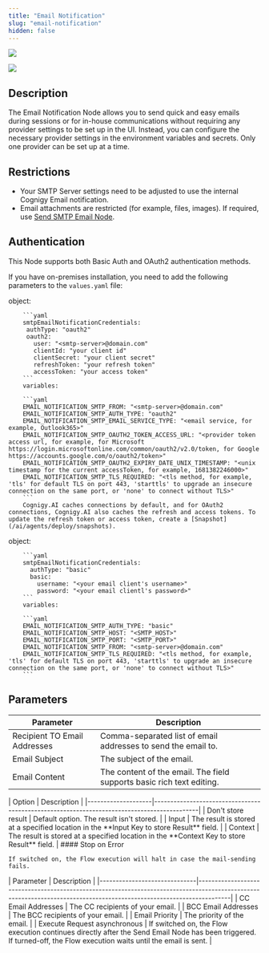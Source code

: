 ```yaml
---
title: "Email Notification"
slug: "email-notification"
hidden: false
---
```


<a href="/release-notes/4.49"><img noZoom src="https://img.shields.io/badge/Updated in-v4.49-blue.svg" /></a>


<Frame>
  <img class="image-center" src="/_assets/ai/develop/node-reference/email-notification.png" style={{ width: 'auto' }} />
</Frame>

## Description

The Email Notification Node allows you to send quick and easy emails during sessions or for in-house communications without requiring any provider settings to be set up in the UI. Instead, you can configure the necessary provider settings in the environment variables and secrets. Only one provider can be set up at a time. 

## Restrictions

-  Your SMTP Server settings need to be adjusted to use the internal Cognigy Email notification.
-  Email attachments are restricted (for example, files, images). If required, use [Send SMTP Email Node](/ai/agents/develop/node-reference/data/send-smtp-email).

## Authentication

This Node supports both Basic Auth and OAuth2 authentication methods.

If you have on-premises installation, you need to add the following parameters to the `values.yaml` file:

<Tabs>
  <Tab title="OAuth2 (recommended)">
        object:

        ```yaml
        smtpEmailNotificationCredentials:
         authType: "oauth2"
         oauth2:
           user: "<smtp-server>@domain.com"
           clientId: "your client id"
           clientSecret: "your client secret"
           refreshToken: "your refresh token"
           accessToken: "your access token"
        ```
        variables:

        ```yaml
        EMAIL_NOTIFICATION_SMTP_FROM: "<smtp-server>@domain.com"
        EMAIL_NOTIFICATION_SMTP_AUTH_TYPE: "oauth2"
        EMAIL_NOTIFICATION_SMTP_EMAIL_SERVICE_TYPE: "<email service, for example, Outlook365>"
        EMAIL_NOTIFICATION_SMTP_OAUTH2_TOKEN_ACCESS_URL: "<provider token access url, for example, for Microsoft https://login.microsoftonline.com/common/oauth2/v2.0/token, for Google https://accounts.google.com/o/oauth2/token>"
        EMAIL_NOTIFICATION_SMTP_OAUTH2_EXPIRY_DATE_UNIX_TIMESTAMP: "<unix timestamp for the current accessToken, for example, 1681382246000>"
        EMAIL_NOTIFICATION_SMTP_TLS_REQUIRED: "<tls method, for example, 'tls' for default TLS on port 443, 'starttls' to upgrade an insecure connection on the same port, or 'none' to connect without TLS>"
        ```
        Cognigy.AI caches connections by default, and for OAuth2 connections, Cognigy.AI also caches the refresh and access tokens. To update the refresh token or access token, create a [Snapshot](/ai/agents/deploy/snapshots).
  </Tab>
  <Tab title="Basic Auth">
        object:

        ```yaml
        smtpEmailNotificationCredentials:
          authType: "basic"
          basic:
            username: "<your email client's username>"
            password: "<your email clientl's password>"
        ```
        variables:

        ```yaml
        EMAIL_NOTIFICATION_SMTP_AUTH_TYPE: "basic"
        EMAIL_NOTIFICATION_SMTP_HOST: "<SMTP_HOST>"
        EMAIL_NOTIFICATION_SMTP_PORT: "<SMTP_PORT>"
        EMAIL_NOTIFICATION_SMTP_FROM: "<smtp-server>@domain.com"
        EMAIL_NOTIFICATION_SMTP_TLS_REQUIRED: "<tls method, for example, 'tls' for default TLS on port 443, 'starttls' to upgrade an insecure connection on the same port, or 'none' to connect without TLS>"
        ```
  </Tab>
</Tabs>

## Parameters

| Parameter                    | Description                                                           |
|------------------------------|-----------------------------------------------------------------------|
| Recipient TO Email Addresses | Comma-separated list of email addresses to send the email to.         |
| Email Subject                | The subject of the email.                                             |
| Email Content                | The content of the email. The field supports basic rich text editing. |

<Accordion title="Store location of SMTP Request result">
  | Option             | Description                                                                                |
  |--------------------|--------------------------------------------------------------------------------------------|
  | Don't store result | Default option. The result isn't stored.                                                   |
  | Input              | The result is stored at a specified location in the **Input Key to store Result** field.   |
  | Context            | The result is stored at a specified location in the **Context Key to store Result** field. |
</Accordion>
    #### Stop on Error

    If switched on, the Flow execution will halt in case the mail-sending fails.

<Accordion title="Advanced">
  | Parameter                    | Description                                                                                                                                                          |
  |------------------------------|----------------------------------------------------------------------------------------------------------------------------------------------------------------------|
  | CC Email Addresses           | The CC recipients of your email.                                                                                                                                     |
  | BCC Email Addresses          | The BCC recipients of your email.                                                                                                                                    |
  | Email Priority               | The priority of the email.                                                                                                                                           |
  | Execute Request asynchronous | If switched on, the Flow execution continues directly after the Send Email Node has been triggered. If turned-off, the Flow execution waits until the email is sent. |
</Accordion>